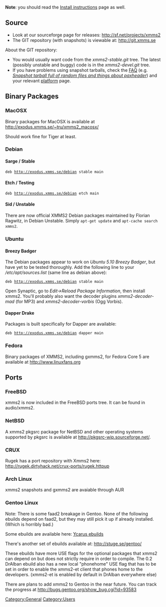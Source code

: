 '''Note''': you should read the [[Install instructions]] page as well.

== Source ==
* Look at our sourceforge page for releases: http://sf.net/projects/xmms2
* The GIT repository (with snapshots) is viewable at: http://git.xmms.se

About the GIT repository:
* You would usually want code from the ''xmms2-stable.git'' tree. The latest (possibly unstable and buggy) code is in the ''xmms2-devel.git'' tree.
* If you have problems using snapshot tarballs, check the [[FAQ]] (e.g. ''[[FAQ#Snapshot_tarball_full_of_random_files_and_things_about_.27paxheader.27 | Snapshot tarball full of random files and things about paxheader]]'') and your relevant [[:Category:Platforms | platform]] page.

== Binary Packages ==

=== MacOSX ===

Binary packages for MacOSX is available at http://exodus.xmms.se/~tru/xmms2_macosx/

Should work fine for Tiger at least.

=== Debian ===
==== Sarge / Stable ====
 deb http://exodus.xmms.se/debian stable main

==== Etch / Testing ====
 deb http://exodus.xmms.se/debian etch main

==== Sid / Unstable ====

There are now official XMMS2 Debian packages maintained by Florian Ragwitz, in Debian Unstable. Simply <code>apt-get update</code> and <code>apt-cache search xmms2</code>.

=== Ubuntu ===
==== Breezy Badger ====
The Debian packages appear to work on ''Ubuntu 5.10 Breezy Badger'', but have yet to be tested thoroughly.
Add the following line to your ''/etc/apt/sources.list'' (same line as debian above):
 deb http://exodus.xmms.se/debian stable main

Open Synaptic, go to ''Edit->Reload Package Information'', then install xmms2.  You'll probably also want the decoder plugins ''xmms2-decoder-mad'' (for MP3) and ''xmms2-decoder-vorbis'' (Ogg Vorbis).

==== Dapper Drake ====
Packages is built specifically for Dapper are available:
 deb http://exodus.xmms.se/debian dapper main

=== Fedora ===

Binary packages of XMMS2, including gxmms2, for Fedora Core 5 are available at [http://www.linuxfans.org/nuke/modules.php?name=Site_Downloads&op=mydown&did=4288 http://www.linuxfans.org]

== Ports ==

=== FreeBSD ===
xmms2 is now included in the FreeBSD ports tree. It can be found in audio/xmms2.

=== NetBSD ===
A xmms2 pkgsrc package for NetBSD and other operating systems supported by pkgsrc is available at http://pkgsrc-wip.sourceforge.net/.

=== CRUX ===
Rugek has a port repository with Xmms2 here: http://rugek.dirtyhack.net/crux-ports/rugek.httpup

=== Arch Linux ===
xmms2 snapshots and gxmms2 are avaiable through AUR

=== Gentoo Linux ===
Note: There is some faad2 breakage in Gentoo. None of the following ebuilds depend on faad2, but they may still pick it up if already installed. (Which is horribly bad.)

Some ebuilds are available here: [http://www.zugaina.org/gentoo/media-sound.html.en Ycarus ebuilds]

There's another set of ebuilds available at: http://stuge.se/gentoo/

These ebuilds have more USE flags for the optional packages that xmms2 can depend on but does not strictly require in order to compile. The 0.2 DrAlban ebuild also has a new local "phonehome" USE flag that has to be set in order to enable the xmms2-et client that phones home to the developers. (xmms2-et is enabled by default in DrAlban everywhere else)

There are plans to add xmms2 to Gentoo in the near future. You can track the progress at http://bugs.gentoo.org/show_bug.cgi?id=93583

[[Category:General]]
[[Category:Users]]